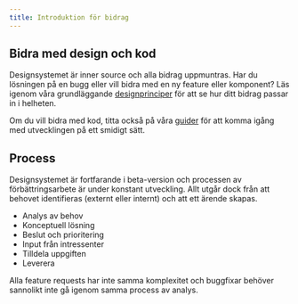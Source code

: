 ```yaml
---
title: Introduktion för bidrag
---
```


## Bidra med design och kod

Designsystemet är inner source och alla bidrag uppmuntras. Har du lösningen på en bugg eller vill bidra med en ny
feature eller komponent? Läs igenom våra grundläggande [designprinciper](/basics/principles) för att se hur
ditt bidrag passar in i helheten.

Om du vill bidra med kod, titta också på våra [guider](/developers/guides/) för att komma igång med utvecklingen på ett
smidigt sätt.

## Process

Designsystemet är fortfarande i beta-version och processen av förbättringsarbete är under konstant utveckling. Allt utgår
dock från att behovet identifieras (externt eller internt) och att ett ärende skapas.

- Analys av behov
- Konceptuell lösning
- Beslut och prioritering
- Input från intressenter
- Tilldela uppgiften
- Leverera

Alla feature requests har inte samma komplexitet och buggfixar behöver sannolikt inte gå igenom samma process av analys.
